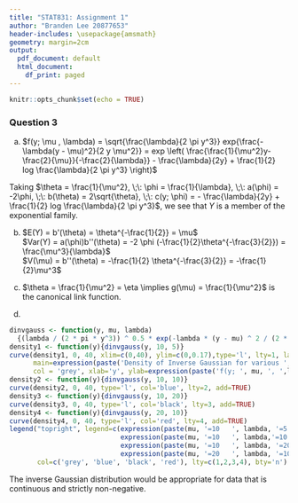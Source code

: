 ```yaml
---
title: "STAT831: Assignment 1"
author: "Branden Lee 20877653"
header-includes: \usepackage{amsmath}
geometry: margin=2cm
output:
  pdf_document: default
  html_document:
    df_print: paged
---
```


```r
knitr::opts_chunk$set(echo = TRUE)
```

### Question 3
(a) $f(y; \mu , \lambda) = \sqrt{\frac{\lambda}{2 \pi y^3}} exp{\frac{-\lambda(y - \mu)^2}{2 y \mu^2}}
= exp \left( \frac{\frac{1}{\mu^2}y-\frac{2}{\mu}}{-\frac{2}{\lambda}} - \frac{\lambda}{2y} + \frac{1}{2} log \frac{\lambda}{2 \pi y^3} \right)$

Taking $\theta = \frac{1}{\mu^2}, \;\: \phi = \frac{1}{\lambda}, \;\: a(\phi) = -2\phi, \;\: b(\theta) = 2\sqrt{\theta}, \;\: c(y; \phi) = - \frac{\lambda}{2y} + \frac{1}{2} log \frac{\lambda}{2 \pi y^3}$, we see that $Y$ is a member of the exponential family.

(b) $E(Y) = b'(\theta) = \theta^{-\frac{1}{2}} = \mu$  
$Var(Y) = a(\phi)b''(\theta) = -2 \phi (-\frac{1}{2}\theta^{-\frac{3}{2}}) = \frac{\mu^3}{\lambda}$  
$V(\mu) = b''(\theta) = -\frac{1}{2} \theta^{-\frac{3}{2}} = -\frac{1}{2}\mu^3$


(c) $\theta = \frac{1}{\mu^2} = \eta \implies g(\mu) = \frac{1}{\mu^2}$ is the canonical link function.

(d)
```r
dinvgauss <- function(y, mu, lambda)
  {(lambda / (2 * pi * y^3)) ^ 0.5 * exp(-lambda * (y - mu) ^ 2 / (2 * y * mu ^2))}
density1 <- function(y){dinvgauss(y, 10, 5)}
curve(density1, 0, 40, xlim=c(0,40), ylim=c(0,0.17),type='l', lty=1, las = 1,
      main=expression(paste('Density of Inverse Gaussian for various ', mu, ', ', lambda)), 
      col = 'grey', xlab='y', ylab=expression(paste('f(y; ', mu, ', ',lambda, ')')))
density2 <- function(y){dinvgauss(y, 10, 10)}
curve(density2, 0, 40, type='l', col='blue', lty=2, add=TRUE)
density3 <- function(y){dinvgauss(y, 10, 20)}
curve(density3, 0, 40, type='l', col='black', lty=3, add=TRUE)
density4 <- function(y){dinvgauss(y, 20, 10)}
curve(density4, 0, 40, type='l', col='red', lty=4, add=TRUE)
legend("topright", legend=c(expression(paste(mu, '=10   ', lambda, '=5')),
                            expression(paste(mu, '=10   ', lambda,'=10')), 
                            expression(paste(mu, '=10   ', lambda, '=20')), 
                            expression(paste(mu, '=20   ', lambda, '=10'))), 
       col=c('grey', 'blue', 'black', 'red'), lty=c(1,2,3,4), bty='n')
```

The inverse Gaussian distribution would be appropriate for data that is continuous and
strictly non-negative.
